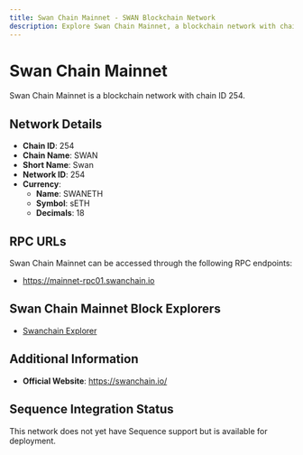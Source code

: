 ```yaml
--- 
title: Swan Chain Mainnet - SWAN Blockchain Network
description: Explore Swan Chain Mainnet, a blockchain network with chain ID 254. Learn about its native currency, SWANETH, and how to interact with the network.
---
```


# Swan Chain Mainnet

Swan Chain Mainnet is a blockchain network with chain ID 254.

## Network Details

- **Chain ID**: 254
- **Chain Name**: SWAN
- **Short Name**: Swan
- **Network ID**: 254
- **Currency**: 
  - **Name**: SWANETH
  - **Symbol**: sETH
  - **Decimals**: 18

## RPC URLs

Swan Chain Mainnet can be accessed through the following RPC endpoints:

- https://mainnet-rpc01.swanchain.io

## Swan Chain Mainnet Block Explorers

- [Swanchain Explorer](https://swanscan.io)

## Additional Information

- **Official Website**: https://swanchain.io/

## Sequence Integration Status

This network does not yet have Sequence support but is available for deployment.
